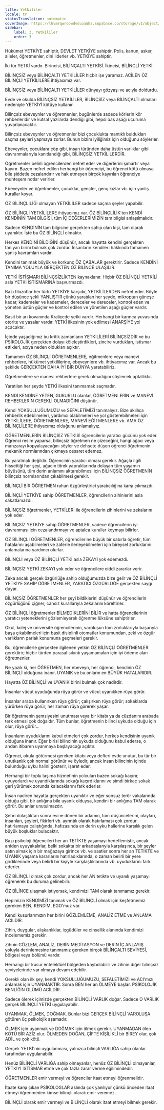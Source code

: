 ```yaml
---
title: Yetkililer
locale: tr
statusTranslation: automatic
coverImage: https://lhvmrqwrcowdvduuaukz.supabase.co/storage/v1/object/public/strapi-uploads/small_cover-educacion-fundamental.webp-2d51a7828a2b1309555be27f7e2a61a0.webp
sidebar:
    label: 3. Yetkililer
    order: 3
---
```

Hükümet YETKİYE sahiptir, DEVLET YETKİYE sahiptir. Polis, kanun, asker, aileler, öğretmenler, dini liderler vb. YETKİYE sahiptir.

İki tür YETKİ vardır. Birincisi, BİLİNÇALTI YETKİSİ. İkincisi, BİLİNÇLİ YETKİ.

BİLİNÇSİZ veya BİLİNÇALTI YETKİLİLER hiçbir işe yaramaz. ACİLEN ÖZ BİLİNÇLİ YETKİLİLERE ihtiyacımız var.

BİLİNÇSİZ veya BİLİNÇALTI YETKİLİLER dünyayı gözyaşı ve acıyla doldurdu.

Evde ve okulda BİLİNÇSİZ YETKİLİLER, BİLİNÇSİZ veya BİLİNÇALTI olmaları nedeniyle YETKİYİ kötüye kullanır.

Bilinçsiz ebeveynler ve öğretmenler, bugünlerde sadece körlerin kör rehberleridir ve kutsal yazılarda dendiği gibi, hepsi baş aşağı uçuruma yuvarlanacaktır.

Bilinçsiz ebeveynler ve öğretmenler bizi çocuklukta mantıklı buldukları saçma şeyleri yapmaya zorlar. Bunun bizim iyiliğimiz için olduğunu söylerler.

Ebeveynler, çocuklara çöp gibi, insan türünden daha üstün varlıklar gibi davranmalarıyla kanıtlandığı gibi, BİLİNÇSİZ YETKİLİLERDİR.

Öğretmenler belirli öğrencilerden nefret eder ve diğerlerini şımartır veya kayırır. Bazen nefret edilen herhangi bir öğrenciyi, bu öğrenci kötü olmasa bile şiddetle cezalandırır ve hak etmeyen birçok kayırılan öğrenciye muhteşem notlar verirler.

Ebeveynler ve öğretmenler, çocuklar, gençler, genç kızlar vb. için yanlış kurallar koyar.

ÖZ BİLİNÇLİLİĞİ olmayan YETKİLİLER sadece saçma şeyler yapabilir.

ÖZ BİLİNÇLİ YETKİLİLERE ihtiyacımız var. ÖZ BİLİNÇLİLİK'ten KENDİ KENDİNİN TAM BİLGİSİ, tüm İÇ DEĞERLERİMİZİN tam bilgisi anlaşılmalıdır.

Sadece KENDİNİN tam bilgisine gerçekten sahip olan kişi, tam olarak uyanıktır. İşte bu ÖZ BİLİNÇLİ olmaktır.

Herkes KENDİNİ BİLDİĞİNİ düşünür, ancak hayatta kendini gerçekten tanıyan birini bulmak çok zordur. İnsanların kendileri hakkında tamamen yanlış kavramları vardır.

Kendini tanımak büyük ve korkunç ÖZ ÇABALAR gerektirir. Sadece KENDİNİ TANIMA YOLUYLA GERÇEKTEN ÖZ BİLİNCE ULAŞILIR.

YETKİ İSTİSMARI BİLİNÇSİZLİKTEN kaynaklanır. Hiçbir ÖZ BİLİNÇLİ YETKİLİ asla YETKİ İSTİSMARINA başvurmazdı.

Bazı filozoflar her türlü YETKİYE karşıdır, YETKİLİLERDEN nefret eder. Böyle bir düşünce şekli YANLIŞTIR çünkü yaratılan her şeyde, mikroptan güneşe kadar, kademeler ve kademeler, dereceler ve dereceler, kontrol eden ve yöneten üstün güçler ve kontrol edilen ve yönetilen aşağı güçler vardır.

Basit bir arı kovanında Kraliçede yetki vardır. Herhangi bir karınca yuvasında otorite ve yasalar vardır. YETKİ ilkesinin yok edilmesi ANARŞİYE yol açacaktır.

İçinde yaşadığımız bu kritik zamanların YETKİLİLERİ BİLİNÇSİZDİR ve bu PSİKOLOJİK gerçekten dolayı köleleştirdikleri, zincire vurdukları, istismar ettikleri, acıya neden oldukları açıktır.

Tamamen ÖZ BİLİNÇLİ ÖĞRETMENLERE, eğitmenlere veya manevi rehberlere, hükümet yetkililerine, ebeveynlere vb. ihtiyacımız var. Ancak bu şekilde GERÇEKTEN DAHA İYİ BİR DÜNYA yaratabiliriz.

Öğretmenlere ve manevi rehberlere gerek olmadığını söylemek aptallıktır.

Yaratılan her şeyde YETKİ ilkesini tanımamak saçmadır.

KENDİ KENDİNE YETEN, GURURLU olanlar, ÖĞRETMENLERİN ve MANEVİ REHBERLERİN GEREKLİ OLMADIĞINI düşünür.

Kendi YOKSULLUĞUMUZU ve SEFALETİMİZİ tanımalıyız. Bize akıllıca rehberlik edebilmeleri, yardımcı olabilmeleri ve yol gösterebilmeleri için YETKİLİLERE, ÖĞRETMENLERE, MANEVİ EĞİTMENLERE vb. AMA ÖZ BİLİNÇLİLERE ihtiyacımız olduğunu anlamalıyız.

ÖĞRETMENLERİN BİLİNÇSİZ YETKİSİ öğrencilerin yaratıcı gücünü yok eder. Öğrenci resim yaparsa, bilinçsiz öğretmen ne çizeceğini, hangi ağacı veya manzarayı kopyalayacağını söyler ve dehşete düşen öğrenci öğretmenin mekanik normlarından çıkmaya cesaret edemez.

Bu yaratmak değildir. Öğrencinin yaratıcı olması gerekir. Ağaçla ilgili hissettiği her şeyi, ağacın titrek yapraklarında dolaşan tüm yaşamın büyüsünü, tüm derin anlamını aktarabilmesi için BİLİNÇSİZ ÖĞRETMENİN bilinçsiz normlarından çıkabilmesi gerekir.

BİLİNÇLİ BİR ÖĞRETMEN ruhun özgürleştirici yaratıcılığına karşı çıkmazdı.

BİLİNÇLİ YETKİYE sahip ÖĞRETMENLER, öğrencilerin zihinlerini asla sakatlamazdı.

BİLİNÇSİZ öğretmenler, YETKİLERİ ile öğrencilerin zihinlerini ve zekalarını yok eder.

BİLİNÇSİZ YETKİYE sahip ÖĞRETMENLER, sadece öğrencilerin iyi davranması için cezalandırmayı ve aptalca kurallar koymayı bilirler.

ÖZ BİLİNÇLİ ÖĞRETMENLER, öğrencilerine büyük bir sabırla öğretir, tüm hatalarını aşabilmeleri ve zaferle ilerleyebilmeleri için bireysel zorluklarını anlamalarına yardımcı olurlar.

BİLİNÇLİ veya ÖZ BİLİNÇLİ YETKİ asla ZEKAYI yok edemezdi.

BİLİNÇSİZ YETKİ ZEKAYI yok eder ve öğrencilere ciddi zararlar verir.

Zeka ancak gerçek özgürlüğe sahip olduğumuzda bize gelir ve ÖZ BİLİNÇLİ YETKİYE SAHİP ÖĞRETMENLER, YARATICI ÖZGÜRLÜĞE gerçekten saygı duyar.

BİLİNÇSİZ ÖĞRETMENLER her şeyi bildiklerini düşünür ve öğrencilerin özgürlüğünü çiğner, cansız kurallarıyla zekalarını köreltirler.

ÖZ BİLİNÇLİ öğretmenler BİLMEDİKLERİNİ BİLİR ve hatta öğrencilerinin yaratıcı yeteneklerini gözlemleyerek öğrenme lüksüne sahiptirler.

Okul, kolej ve üniversite öğrencilerinin, varoluşun tüm zorluklarıyla başarıyla başa çıkabilmeleri için basit disiplinli otomatlar konumundan, zeki ve özgür varlıkların parlak konumuna geçmeleri gerekir.

Bu, öğrencilerle gerçekten ilgilenen yetkin ÖZ BİLİNÇLİ ÖĞRETMENLER gerektirir; hiçbir türden parasal sıkıntı yaşamamaları için iyi ödeme alan öğretmenler.

Ne yazık ki, her ÖĞRETMEN, her ebeveyn, her öğrenci, kendinin ÖZ BİLİNÇLİ olduğuna inanır. UYANIK ve bu onların en BÜYÜK HATALARIDIR.

Hayatta ÖZ BİLİNÇLİ ve UYANIK birini bulmak çok nadirdir.

İnsanlar vücut uyuduğunda rüya görür ve vücut uyanıkken rüya görür.

İnsanlar araba kullanırken rüya görür; çalışırken rüya görür; sokaklarda yürürken rüya görür, her zaman rüya görerek yaşar.

Bir öğretmenin şemsiyesini unutması veya bir kitabı ya da cüzdanını arabada terk etmesi çok doğaldır. Tüm bunlar, öğretmenin bilinci uykuda olduğu için olur, rüya görür...

İnsanların uyuduklarını kabul etmeleri çok zordur, herkes kendisinin uyanık olduğuna inanır. Eğer birisi bilincinin uykuda olduğunu kabul ederse, o andan itibaren uyanmaya başlayacağı açıktır.

Öğrenci, okula götürmesi gereken kitabı veya defteri evde unutur, bu tür bir unutkanlık çok normal görünür ve öyledir, ancak insan bilincinin içinde bulunduğu uyku halini gösterir, işaret eder.

Herhangi bir toplu taşıma hizmetinin yolcuları bazen sokağı kaçırır, uyuyorlardı ve uyandıklarında sokağı kaçırdıklarını ve şimdi birkaç sokak geri yürümek zorunda kalacaklarını fark ederler.

İnsan nadiren hayatta gerçekten uyanıktır ve eğer sonsuz terör vakalarında olduğu gibi, bir anlığına bile uyanık olduysa, kendini bir anlığına TAM olarak görür. Bu anlar unutulmazdır.

Şehri dolaştıktan sonra evine dönen bir adamın, tüm düşüncelerini, olayları, insanları, şeyleri, fikirleri vb. ayrıntılı olarak hatırlaması çok zordur. hatırlamaya çalıştığında, hafızasında en derin uyku hallerine karşılık gelen büyük boşluklar bulacaktır.

Bazı psikoloji öğrencileri her an TETİKTE yaşamayı hedeflemiştir, ancak aniden uyuyakalırlar, belki sokakta bir arkadaşlarıyla karşılaşınca, bir şeyler satın almak için bir mağazaya girince vb. ve saatler sonra her an TETİKTE ve UYANIK yaşama kararlarını hatırladıklarında, o zaman belirli bir yere girdiklerinde veya belirli bir kişiyle karşılaştıklarında vb. uyuduklarını fark ederler.

ÖZ BİLİNÇLİ olmak çok zordur, ancak her AN tetikte ve uyanık yaşamayı öğrenerek bu duruma gelinebilir.

ÖZ BİLİNCE ulaşmak istiyorsak, kendimizi TAM olarak tanımamız gerekir.

Hepimizin KENDİMİZİ tanımak ve ÖZ BİLİNÇLİ olmak için keşfetmemiz gereken BEN, KENDİM, EGO'muz var.

Kendi kusurlarımızın her birini GÖZLEMLEME, ANALİZ ETME ve ANLAMA ACİLDİR.

Zihin, duygular, alışkanlıklar, içgüdüler ve cinsellik alanında kendimizi incelememiz gerekir.

Zihnin GÖZLEM, ANALİZ, DERİN MEDİTASYON ve DERİN İÇ ANLAYIŞ yoluyla derinlemesine tanımamız gereken birçok BİLİNÇALTI SEVİYESİ, bölgesi veya bölümü vardır.

Herhangi bir kusur entelektüel bölgeden kaybolabilir ve zihnin diğer bilinçsiz seviyelerinde var olmaya devam edebilir.

Gerekli olan ilk şey, kendi YOKSULLUĞUMUZU, SEFALETİMİZİ ve ACI'mızı anlamak için UYANMAKTIR. Sonra BEN her an ÖLMEYE başlar. PSİKOLOJİK BENLİĞİN ÖLÜMÜ ACİLDİR.

Sadece ölerek içimizde gerçekten BİLİNÇLİ VARLIK doğar. Sadece O VARLIK gerçek BİLİNÇLİ YETKİ uygulayabilir.

UYANMAK, ÖLMEK, DOĞMAK. Bunlar bizi GERÇEK BİLİNÇLİ VAROLUŞA götüren üç psikolojik aşamadır.

ÖLMEK için uyanmak ve DOĞMAK için ölmek gerekir. UYANMADAN ölen KÖTÜ BİR AZİZ olur. ÖLMEDEN DOĞAN, ÇİFTE KİŞİLİKLİ bir BİREY olur, çok ADİL ve çok kötü.

Gerçek YETKİ'nin uygulanması, yalnızca bilinçli VARLIĞA sahip olanlar tarafından uygulanabilir.

Henüz BİLİNÇLİ VARLIĞA sahip olmayanlar, henüz ÖZ BİLİNÇLİ olmayanlar, YETKİYİ İSTİSMAR etme ve çok fazla zarar verme eğilimindedir.

ÖĞRETMENLER emir vermeyi ve öğrenciler itaat etmeyi öğrenmelidir.

İtaate karşı çıkan PSİKOLOGLAR aslında çok yanılıyor çünkü önceden itaat etmeyi öğrenmeden kimse bilinçli olarak emir veremez.

BİLİNÇLİ olarak emir vermeyi ve BİLİNÇLİ olarak itaat etmeyi bilmek gerekir.

